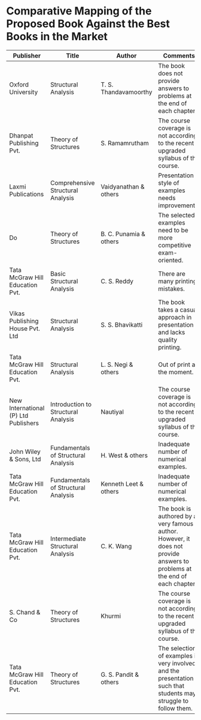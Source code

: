 # **Comparative Mapping of the Proposed Book Against the Best Books in the Market**

| **Publisher**                        | **Title**                           | **Author**             | **Comments**                                                                                                               |
|------------------|------------------|------------------|-------------------|
| Oxford University                    | Structural Analysis                 | T. S. Thandavamoorthy  | The book does not provide answers to problems at the end of each chapter.                                                  |
| Dhanpat Publishing Pvt.              | Theory of Structures                | S. Ramamrutham         | The course coverage is not according to the recent upgraded syllabus of the course.                                        |
| Laxmi Publications                   | Comprehensive Structural Analysis   | Vaidyanathan & others  | Presentation style of examples needs improvements.                                                                         |
| Do                                   | Theory of Structures                | B. C. Punamia & others | The selected examples need to be more competitive exam-oriented.                                                           |
| Tata McGraw Hill Education Pvt.      | Basic Structural Analysis           | C. S. Reddy            | There are many printing mistakes.                                                                                          |
| Vikas Publishing House Pvt. Ltd      | Structural Analysis                 | S. S. Bhavikatti       | The book takes a casual approach in presentation and lacks quality printing.                                               |
| Tata McGraw Hill Education Pvt.      | Structural Analysis                 | L. S. Negi & others    | Out of print at the moment.                                                                                                |
| New International (P) Ltd Publishers | Introduction to Structural Analysis | Nautiyal               | The course coverage is not according to the recent upgraded syllabus of the course.                                        |
| John Wiley & Sons, Ltd               | Fundamentals of Structural Analysis | H. West & others       | Inadequate number of numerical examples.                                                                                   |
| Tata McGraw Hill Education Pvt.      | Fundamentals of Structural Analysis | Kenneth Leet & others  | Inadequate number of numerical examples.                                                                                   |
| Tata McGraw Hill Education Pvt.      | Intermediate Structural Analysis    | C. K. Wang             | The book is authored by a very famous author. However, it does not provide answers to problems at the end of each chapter. |
| S. Chand & Co                        | Theory of Structures                | Khurmi                 | The course coverage is not according to the recent upgraded syllabus of the course.                                        |
| Tata McGraw Hill Education Pvt.      | Theory of Structures                | G. S. Pandit & others  | The selection of examples is very involved, and the presentation is such that students may struggle to follow them.        |